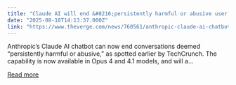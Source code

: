 ```yaml
---
title: "Claude AI will end &#8216;persistently harmful or abusive user interactions&#8217;"
date: "2025-08-18T14:13:37.000Z"
link: "https://www.theverge.com/news/760561/anthropic-claude-ai-chatbot-end-harmful-conversations"
---
```


Anthropic’s Claude AI chatbot can now end conversations deemed “persistently harmful or abusive,” as spotted earlier by TechCrunch. The capability is now available in Opus 4 and 4.1 models, and will a...

[Read more](https://www.theverge.com/news/760561/anthropic-claude-ai-chatbot-end-harmful-conversations)

